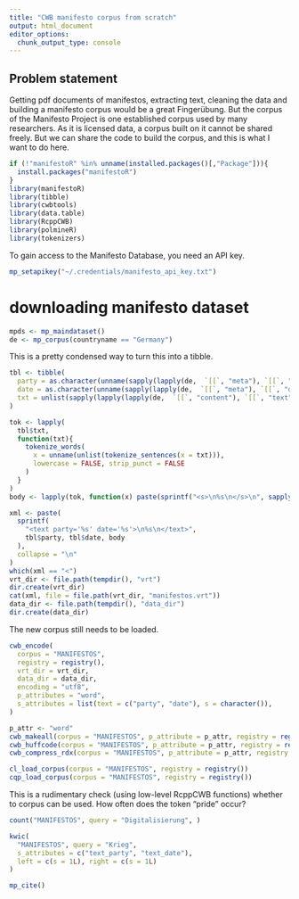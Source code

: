 ```yaml
---
title: "CWB manifesto corpus from scratch"
output: html_document
editor_options: 
  chunk_output_type: console
---
```


## Problem statement

Getting pdf documents of manifestos, extracting text, cleaning the data and building a manifesto corpus would be a great Fingerübung. But the corpus of the Manifesto Project is one established corpus used by many researchers. As it is licensed data, a corpus built on it cannot be shared freely. But we can share the code to build the corpus, and this is what I want to do here.

```r
if (!"manifestoR" %in% unname(installed.packages()[,"Package"])){
  install.packages("manifestoR")
}
library(manifestoR)
library(tibble)
library(cwbtools)
library(data.table)
library(RcppCWB)
library(polmineR)
library(tokenizers)
```

To gain access to the Manifesto Database, you need an API key. 

```r
mp_setapikey("~/.credentials/manifesto_api_key.txt")
```


# downloading manifesto dataset

```r
mpds <- mp_maindataset()
de <- mp_corpus(countryname == "Germany")
```

This is a pretty condensed way to turn this into a tibble.

```r
tbl <- tibble(
  party = as.character(unname(sapply(lapply(de,  `[[`, "meta"), `[[`, "party"))),
  date = as.character(unname(sapply(lapply(de,  `[[`, "meta"), `[[`, "date"))),
  txt = unlist(sapply(lapply(lapply(de,  `[[`, "content"), `[[`, "text"), paste, collapse = "\n"))
)
```


```r
tok <- lapply(
  tbl$txt,
  function(txt){
    tokenize_words(
      x = unname(unlist(tokenize_sentences(x = txt))),
      lowercase = FALSE, strip_punct = FALSE
    )
  }
)
body <- lapply(tok, function(x) paste(sprintf("<s>\n%s\n</s>\n", sapply(x, paste, collapse = "\n")), collapse = "\n"))

xml <- paste(
  sprintf(
    "<text party='%s' date='%s'>\n%s\n</text>",
    tbl$party, tbl$date, body
  ),
  collapse = "\n"
)
which(xml == "<")
vrt_dir <- file.path(tempdir(), "vrt")
dir.create(vrt_dir)
cat(xml, file = file.path(vrt_dir, "manifestos.vrt"))
data_dir <- file.path(tempdir(), "data_dir")
dir.create(data_dir)
```

The new corpus still needs to be loaded.

```r
cwb_encode(
  corpus = "MANIFESTOS",
  registry = registry(),
  vrt_dir = vrt_dir,
  data_dir = data_dir,
  encoding = "utf8",
  p_attributes = "word",
  s_attributes = list(text = c("party", "date"), s = character()),
)

p_attr <- "word"
cwb_makeall(corpus = "MANIFESTOS", p_attribute = p_attr, registry = registry())
cwb_huffcode(corpus = "MANIFESTOS", p_attribute = p_attr, registry = registry())
cwb_compress_rdx(corpus = "MANIFESTOS", p_attribute = p_attr, registry = registry())
```

```r
cl_load_corpus(corpus = "MANIFESTOS", registry = registry())
cqp_load_corpus(corpus = "MANIFESTOS", registry = registry())
```

This is a rudimentary check (using low-level RcppCWB functions) whether to corpus can be used. How often does the token "pride" occur?

```r
count("MANIFESTOS", query = "Digitalisierung", )
```

```r
kwic(
  "MANIFESTOS", query = "Krieg",
  s_attributes = c("text_party", "text_date"),
  left = c(s = 1L), right = c(s = 1L)
)
```


```r
mp_cite()
```